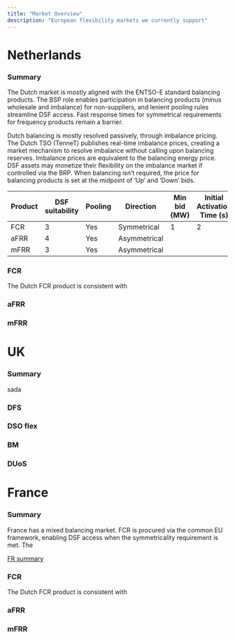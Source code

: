 ```yaml
---
title: "Market Overview"
description: "European flexibility markets we currently support"
---
```


# Netherlands

### Summary

The Dutch market is mostly aligned with the ENTSO-E standard balancing products. The BSP role enables participation in balancing products (minus wholesale and imbalance) for non-suppliers, and lenient pooling rules streamline DSF access. Fast response times for symmetrical requirements for frequency products remain a barrier. 

Dutch balancing is mostly resolved passively, through imbalance pricing. The Dutch TSO (TenneT) publishes real-time imbalance prices, creating a market mechanism to resolve imbalance without calling upon balancing reserves. Imbalance prices are equivalent to the balancing energy price. DSF assets may monetize their flexibility on the imbalance market if controlled via the BRP. When balancing isn’t required, the price for balancing products is set at the midpoint of ‘Up’ and ‘Down’ bids. 

| Product | DSF suitability | Pooling | Direction | Min bid (MW) | Initial Activation Time (s) | Full Activation Time (s) | Measurement granularity (s) | Payment |
| --- | --- | --- | --- | --- | --- | --- | --- | --- |
| FCR | 3 | Yes | Symmetrical | 1 | 2 | 30 | 4 | Availability |
| aFRR | 4 | Yes | Asymmetrical |  |  |  |  |  |
| mFRR | 3 | Yes | Asymmetrical |  |  |  |  |  |

### FCR

The Dutch FCR product is consistent with 

### aFRR

### mFRR

# UK

### Summary

sada

### DFS

### DSO flex

### BM

### DUoS

# France

### Summary

France has a mixed balancing market. FCR is procured via the common EU framework, enabling DSF access when the symmetricality requirement is met. The 

[FR summary](https://www.notion.so/120c0d913d8c4de4bbf78c7c3ef62836)

### FCR

The Dutch FCR product is consistent with 

### aFRR

### mFRR
